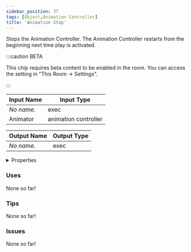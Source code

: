 ```yaml
---
sidebar_position: 37
tags: [Object,Animation Controller]
title: 'Animation Stop'
---
```


Stops the Animation Controller. The Animation Controller restarts from the beginning next time play is activated.

:::caution BETA

This chip requires beta content to be enabled in the room. You can access the setting in "This Room -> Settings".

:::


<EsbSvg />

| Input Name | Input Type |
|-----------|-----------|
| *No name.* | exec |
| Animator | animation controller |

| Output Name | Output Type |
|-----------|-----------|
| *No name.* | exec |


<details>
  <summary>Properties</summary>
  <div>
    <div>
    <table>
      <thead>
        <tr>
          <th>Is beta required?</th>
          <th>✅</th>
        </tr>
        <tr>
          <th>Is this chip a trolling risk?</th>
          <th>❌</th>
        </tr>
        <tr>
          <th>Is this chip a role assignment risk?</th>
          <th>❌</th>
        </tr>
        <tr>
          <th>Chip UUID</th>
          <th>454c3ee3-5030-4a63-8ae9-1a0c61568f8c</th>
        </tr>
      </thead>
    </table>
    </div>
  </div>
</details>

### Uses

None so far!

### Tips

None so far!

### Issues

None so far!